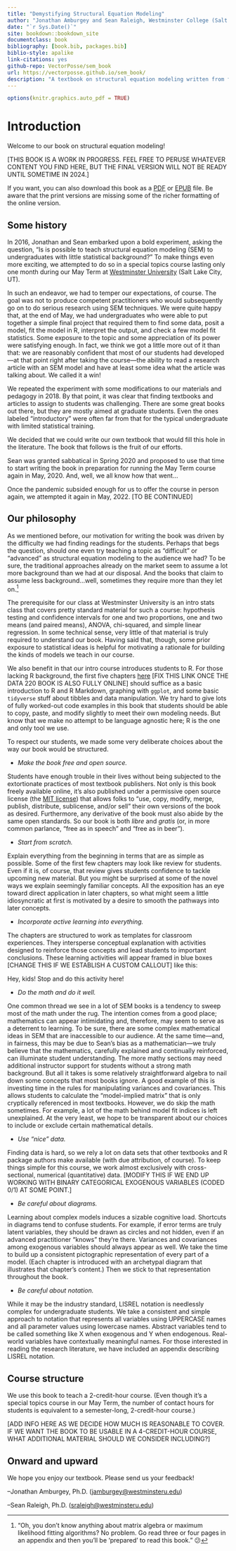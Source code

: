 ```yaml
---
title: "Demystifying Structural Equation Modeling"
author: "Jonathan Amburgey and Sean Raleigh, Westminster College (Salt Lake City, UT)"
date: "`r Sys.Date()`"
site: bookdown::bookdown_site
documentclass: book
bibliography: [book.bib, packages.bib]
biblio-style: apalike
link-citations: yes
github-repo: VectorPosse/sem_book
url: https://vectorposse.github.io/sem_book/
description: "A textbook on structural equation modeling written from first priciples for undergraduates with minimal statistics prerequisites."
---
```


```r
options(knitr.graphics.auto_pdf = TRUE)
```


# Introduction {-#intro}

Welcome to our book on structural equation modeling!

[THIS BOOK IS A WORK IN PROGRESS. FEEL FREE TO PERUSE WHATEVER CONTENT YOU FIND HERE, BUT THE FINAL VERSION WILL NOT BE READY UNTIL SOMETIME IN 2024.]

If you want, you can also download this book as a <a href="https://vectorposse.github.io/sem_book/sem_book.pdf" target="_blank">PDF</a> or <a href="https://vectorposse.github.io/sem_book/sem_book.epub" target="_blank">EPUB</a> file. Be aware that the print versions are missing some of the richer formatting of the online version.


## Some history {-#intro-history}

In 2016, Jonathan and Sean embarked upon a bold experiment, asking the question, "Is is possible to teach structural equation modeling (SEM) to undergraduates with little statistical background?" To make things even more exciting, we attempted to do so in a special topics course lasting only one month during our May Term at [Westminster University](https://westminsteru.edu/) (Salt Lake City, UT).

In such an endeavor, we had to temper our expectations, of course. The goal was not to produce competent practitioners who would subsequently go on to do serious research using SEM techniques. We were quite happy that, at the end of May, we had undergraduates who were able to put together a simple final project that required them to find some data, posit a model, fit the model in R, interpret the output, and check a few model fit statistics. Some exposure to the topic and some appreciation of its power were satisfying enough. In fact, we think we got a little more out of it than that: we are reasonably confident that most of our students had developed---at that point right after taking the course---the ability to read a research article with an SEM model and have at least some idea what the article was talking about. We called it a win!

We repeated the experiment with some modifications to our materials and pedagogy in 2018. By that point, it was clear that finding textbooks and articles to assign to students was challenging. There are some great books out there, but they are mostly aimed at graduate students. Even the ones labeled "introductory" were often far from that for the typical undergraduate with limited statistical training.

We decided that we could write our own textbook that would fill this hole in the literature. The book that follows is the fruit of our efforts.

Sean was granted sabbatical in Spring 2020 and proposed to use that time to start writing the book in preparation for running the May Term course again in May, 2020. And, well, we all know how that went...

Once the pandemic subsided enough for us to offer the course in person again, we attempted it again in May, 2022. [TO BE CONTINUED]


## Our philosophy {-#intro-philosophy}

As we mentioned before, our motivation for writing the book was driven by the difficulty we had finding readings for the students. Perhaps that begs the question, should one even try teaching a topic as "difficult" or "advanced" as structural equation modeling to the audience we had? To be sure, the traditional approaches already on the market seem to assume a lot more background than we had at our disposal. And the books that claim to assume less background...well, sometimes they require more than they let on.^["Oh, you don't know anything about matrix algebra or maximum likelihood fitting algorithms? No problem. Go read three or four pages in an appendix and then you'll be 'prepared' to read this book." 😕]

The prerequisite for our class at Westminster University is an intro stats class that covers pretty standard material for such a course: hypothesis testing and confidence intervals for one and two proportions, one and two means (and paired means), ANOVA, chi-squared, and simple linear regression. In some technical sense, very little of that material is truly required to understand our book. Having said that, though, some prior exposure to statistical ideas is helpful for motivating a rationale for building the kinds of models we teach in our course.

We also benefit in that our intro course introduces students to R. For those lacking R background, the first five chapters [here](https://github.com/VectorPosse/Intro_Stats) [FIX THIS LINK ONCE THE DATA 220 BOOK IS ALSO FULLY ONLINE] should suffice as a basic introduction to R and R Markdown, graphing with `ggplot`, and some basic `tidyverse` stuff about tibbles and data manipulation. We try hard to give lots of fully worked-out code examples in this book that students should be able to copy, paste, and modify slightly to meet their own modeling needs. But know that we make no attempt to be language agnostic here; R is the one and only tool we use.

To respect our students, we made some very deliberate choices about the way our book would be structured.

-   *Make the book free and open source.*

Students have enough trouble in their lives without being subjected to the extortionate practices of most textbook publishers. Not only is this book freely available online, it's also published under a permissive open source license (the [MIT license](https://opensource.org/licenses/MIT)) that allows folks to "use, copy, modify, merge, publish, distribute, sublicense, and/or sell" their own versions of the book as desired. Furthermore, any derivative of the book must also abide by the same open standards. So our book is both *libre* and *gratis* (or, in more common parlance, "free as in speech" and "free as in beer").

-   *Start from scratch.*

Explain everything from the beginning in terms that are as simple as possible. Some of the first few chapters may look like review for students. Even if it is, of course, that review gives students confidence to tackle upcoming new material. But you might be surprised at some of the novel ways we explain seemingly familiar concepts. All the exposition has an eye toward direct application in later chapters, so what might seem a little idiosyncratic at first is motivated by a desire to smooth the pathways into later concepts.

-   *Incorporate active learning into everything.*

The chapters are structured to work as templates for classroom experiences. They intersperse conceptual explanation with activities designed to reinforce those concepts and lead students to important conclusions. These learning activities will appear framed in blue boxes [CHANGE THIS IF WE ESTABLISH A CUSTOM CALLOUT] like this:

::: {.rmdnote}

Hey, kids! Stop and do this activity here!

:::

-   *Do the math and do it well.*

One common thread we see in a lot of SEM books is a tendency to sweep most of the math under the rug. The intention comes from a good place; mathematics can appear intimidating and, therefore, may seem to serve as a deterrent to learning. To be sure, there are some complex mathematical ideas in SEM that are inaccessible to our audience. At the same time---and, in fairness, this may be due to Sean's bias as a mathematician---we truly believe that the mathematics, carefully explained and continually reinforced, can illuminate student understanding. The more mathy sections may need additional instructor support for students without a strong math background. But all it takes is some relatively straightforward algebra to nail down some concepts that most books ignore. A good example of this is investing time in the rules for manipulating variances and covariances. This allows students to calculate the "model-implied matrix" that is only cryptically referenced in most textbooks. However, we do skip the math sometimes. For example, a lot of the math behind model fit indices is left unexplained. At the very least, we hope to be transparent about our choices to include or exclude certain mathematical details.

-   *Use "nice" data.*

Finding data is hard, so we rely a lot on data sets that other textbooks and R package authors make available (with due attribution, of course). To keep things simple for this course, we work almost exclusively with cross-sectional, numerical (quantitative) data. [MODIFY THIS IF WE END UP WORKING WITH BINARY CATEGORICAL EXOGENOUS VARIABLES (CODED 0/1) AT SOME POINT.]

-   *Be careful about diagrams.*

Learning about complex models induces a sizable cognitive load. Shortcuts in diagrams tend to confuse students. For example, if error terms are truly latent variables, they should be drawn as circles and not hidden, even if an advanced practitioner "knows" they're there. Variances and covariances among exogenous variables should always appear as well. We take the time to build up a consistent pictographic representation of every part of a model. (Each chapter is introduced with an archetypal diagram that illustrates that chapter's content.) Then we stick to that representation throughout the book.

-   *Be careful about notation.*

While it may be the industry standard, LISREL notation is needlessly complex for undergraduate students. We take a consistent and simple approach to notation that represents all variables using UPPERCASE names and all parameter values using lowercase names. Abstract variables tend to be called something like X when exogenous and Y when endogenous. Real-world variables have contextually meaningful names. For those interested in reading the research literature, we have included an appendix describing LISREL notation.

## Course structure {-#intro-structure}

We use this book to teach a 2-credit-hour course. (Even though it's a special topics course in our May Term, the number of contact hours for students is equivalent to a semester-long, 2-credit-hour course.)

[ADD INFO HERE AS WE DECIDE HOW MUCH IS REASONABLE TO COVER. IF WE WANT THE BOOK TO BE USABLE IN A 4-CREDIT-HOUR COURSE, WHAT ADDITIONAL MATERIAL SHOULD WE CONSIDER INCLUDING?]

## Onward and upward {-#intro-onward}

We hope you enjoy our textbook. Please send us your feedback!

--Jonathan Amburgey, Ph.D. ([jamburgey\@westminsteru.edu](mailto:jamburgey@westminsteru.edu){.email})

--Sean Raleigh, Ph.D. ([sraleigh\@westminsteru.edu](mailto:sraleigh@westminsteru.edu){.email})
